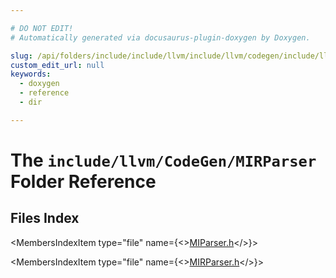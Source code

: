 ```yaml
---

# DO NOT EDIT!
# Automatically generated via docusaurus-plugin-doxygen by Doxygen.

slug: /api/folders/include/include/llvm/include/llvm/codegen/include/llvm/codegen/mirparser
custom_edit_url: null
keywords:
  - doxygen
  - reference
  - dir

---
```





# The `include/llvm/CodeGen/MIRParser` Folder Reference

<DoxygenPage pluginConfig={pluginConfig}>



## Files Index

<MembersIndex>

<MembersIndexItem
  type="file"
  name={<><a href="/docs/api/files/include/include/llvm/include/llvm/codegen/include/llvm/codegen/mirparser/miparser-h">MIParser.h</a></>}>
</MembersIndexItem>

<MembersIndexItem
  type="file"
  name={<><a href="/docs/api/files/include/include/llvm/include/llvm/codegen/include/llvm/codegen/mirparser/mirparser-h">MIRParser.h</a></>}>
</MembersIndexItem>

</MembersIndex>


</DoxygenPage>
